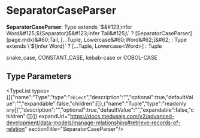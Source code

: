 
# SeparatorCaseParser

 **SeparatorCaseParser**: Type extends \`$&#123;infer Word&#125;$&#123;Separator&#125;$&#123;infer Tail&#125;\` ? [SeparatorCaseParser](page.mdx)&#60;Tail, [...Tuple, Lowercase&#60;Word&#62;]&#62; : Type extends \`$&#123;infer Word&#125;\` ? [...Tuple, Lowercase&#60;Word&#62;] : Tuple

snake\_case, CONSTANT\_CASE, kebab-case or COBOL-CASE

## Type Parameters

<TypeList types={[{"name":"Type","type":"`object`","description":"","optional":true,"defaultValue":"","expandable":false,"children":[]},{"name":"Tuple","type":"readonly `any`[]","description":"","optional":true,"defaultValue":"","expandable":false,"children":[]}]} expandUrl="https://docs.medusajs.com/v2/advanced-development/data-models/manage-relationships#retrieve-records-of-relation" sectionTitle="SeparatorCaseParser"/>
